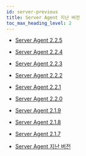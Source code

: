 ```yaml
---
id: server-previous
title: Server Agent 지난 버전
toc_max_heading_level: 2
---
```



* [Server Agent 2.2.5](server-2.2.5)

* [Server Agent 2.2.4](server-2.2.4)

* [Server Agent 2.2.3](server-2.2.3)

* [Server Agent 2.2.2](server-2.2.2)

* [Server Agent 2.2.1](server-2.2.1)

* [Server Agent 2.2.0](server-2.2.0)

* [Server Agent 2.1.9](server-2.1.9)

* [Server Agent 2.1.8](server-2.1.8)

* [Server Agent 2.1.7](server-2.1.7)

* [Server Agent 지난 버전](https://deprecated-docs.whatap.io/kr/releasenotes/#server-agent-release-notes)
